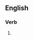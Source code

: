 ==English==

===Verb===
{{head|en|present participle}}

# {{present participle of|disprove|lang=en|nocat=1}}